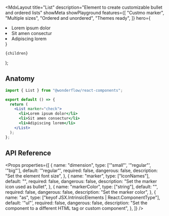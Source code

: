 
  <MdxLayout
    title="List"
    description="Element to create customizable bullet and ordered lists"
    showMeta
    showPlayground
    features={[
      "Custmo marker",
      "Multiple sizes",
      "Ordered and unordered",
      "Themes ready",
    ]}
    hero={
      <LiveArea>
        <List marker="check">
          <li>Lorem ipsum dolor</li>
          <li>Sit amen consectur</li>
          <li>Adipiscing lorem</li>
        </List>
      </LiveArea>
    }
  >
    {children}
  </MdxLayout>
);

## Anatomy

```jsx highlight=1,5-9
import { List } from "@wonderflow/react-components";

export default () => {
  return (
    <List marker="check">
      <li>Lorem ipsum dolor</li>
      <li>Sit amen consectur</li>
      <li>Adipiscing lorem</li>
    </List>
  );
};
```

## API Reference

<Props
  properties={[
    {
      name: "dimension",
      type: ['"small"', '"regular"', '"big"'],
      default: '"regular"',
      required: false,
      dangerous: false,
      description: "Set the element font size",
    },
    {
      name: "marker",
      type: ["IconNames"],
      default: "",
      required: false,
      dangerous: false,
      description: "Set the marker icon used as bullet",
    },
    {
      name: "markerColor",
      type: ["string"],
      default: "",
      required: false,
      dangerous: false,
      description: "Set the marker color",
    },
    {
      name: "as",
      type: ["keyof JSX.IntrinsicElements | React.ComponentType<any>"],
      default: '"ul"',
      required: false,
      dangerous: false,
      description:
        "Set the component to a different HTML tag or custom component",
    },
  ]}
/>
